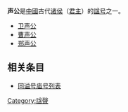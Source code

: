 '''声公'''是[[中國|中國]]古代[[诸侯|诸侯]]（[[君主|君主]]）的[[谥号|諡号]]之一。

* [[卫声公|卫声公]]
* [[曹声公|曹声公]]
* [[郑声公|郑声公]]

== 相关条目 ==
* [[同谥号庙号列表|同谥号庙号列表]]

[[Category:諡聲|Category:諡聲]]
{{disambig}}